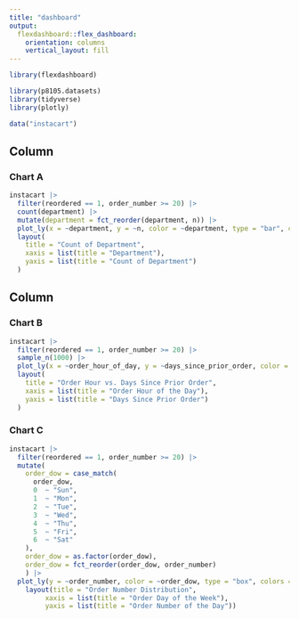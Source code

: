 ```yaml
---
title: "dashboard"
output: 
  flexdashboard::flex_dashboard:
    orientation: columns
    vertical_layout: fill
---
```


```r
library(flexdashboard)

library(p8105.datasets)
library(tidyverse)
library(plotly)
```

```r
data("instacart")
```

Column {data-width=650}
-----------------------------------------------------------------------

### Chart A

```r

instacart |> 
  filter(reordered == 1, order_number >= 20) |>
  count(department) |> 
  mutate(department = fct_reorder(department, n)) |> 
  plot_ly(x = ~department, y = ~n, color = ~department, type = "bar", colors = "viridis") |>
  layout(
    title = "Count of Department",
    xaxis = list(title = "Department"),
    yaxis = list(title = "Count of Department")
  )

```

Column {data-width=350}
-----------------------------------------------------------------------

### Chart B

```r

instacart |>
  filter(reordered == 1, order_number >= 20) |>
  sample_n(1000) |>
  plot_ly(x = ~order_hour_of_day, y = ~days_since_prior_order, color = ~order_number, text = ~product_name, type = "scatter", mode = "markers") |>
  layout(
    title = "Order Hour vs. Days Since Prior Order",
    xaxis = list(title = "Order Hour of the Day"),
    yaxis = list(title = "Days Since Prior Order")
  )

```

### Chart C

```r

instacart |>
  filter(reordered == 1, order_number >= 20) |>
  mutate(
    order_dow = case_match(
      order_dow,
      0  ~ "Sun",
      1  ~ "Mon",
      2  ~ "Tue",
      3  ~ "Wed",
      4  ~ "Thu",
      5  ~ "Fri",
      6  ~ "Sat"
    ),
    order_dow = as.factor(order_dow),
    order_dow = fct_reorder(order_dow, order_number)
    ) |>
  plot_ly(y = ~order_number, color = ~order_dow, type = "box", colors = "viridis") |>
    layout(title = "Order Number Distribution",
         xaxis = list(title = "Order Day of the Week"),
         yaxis = list(title = "Order Number of the Day"))

```